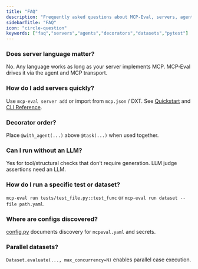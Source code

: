 ```yaml
---
title: "FAQ"
description: "Frequently asked questions about MCP‑Eval, servers, agents, and configuration."
sidebarTitle: "FAQ"
icon: "circle-question"
keywords: ["faq","servers","agents","decorators","datasets","pytest"]
---
```


### Does server language matter?

No. Any language works as long as your server implements MCP. MCP‑Eval drives it via the agent and MCP transport.

### How do I add servers quickly?

Use `mcp-eval server add` or import from `mcp.json` / DXT. See [Quickstart](./quickstart.mdx) and [CLI Reference](./cli-reference.mdx).

### Decorator order?

Place `@with_agent(...)` above `@task(...)` when used together.

### Can I run without an LLM?

Yes for tool/structural checks that don’t require generation. LLM judge assertions need an LLM.

### How do I run a specific test or dataset?

`mcp-eval run tests/test_file.py::test_func` or `mcp-eval run dataset --file path.yaml`.

### Where are configs discovered?

[config.py](../src/mcp_eval/config.py) documents discovery for `mcpeval.yaml` and secrets.

<!-- TODO: Add a short video/GIF explaining the high-level workflow and where each file lives. -->

### Parallel datasets?

`Dataset.evaluate(..., max_concurrency=N)` enables parallel case execution.


